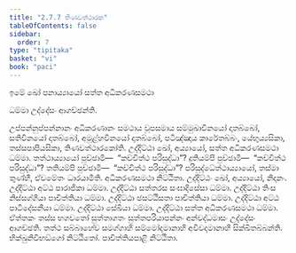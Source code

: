 ```yaml
---
title: "2.7.7 තිණවත්ථාරක"
tableOfContents: false
sidebar:
  order: 7
type: "tipitaka"
basket: "vi"
book: "paci"
---
```



<DynamicBreadcrumb />


<Paragraph number="3579" type="center" book="paci">
ඉමේ ඛෝ පනාය්‍යායෝ සත්ත අධිකරණසමථා

  
ධම්මා උද්දේසං ආගච්ඡන්ති.


</Paragraph>

<Division number="1242" book="paci">

<Paragraph number="3580" book="paci">
උප්පන්නුප්පන්නානං අධිකරණානං සමථාය වූපසමාය සම්මුඛාවිනයෝ දාතබ්බෝ, සතිවිනයෝ දාතබ්බෝ, අමූළ්හවිනයෝ දාතබ්බෝ, පටිඤ්ඤාය කාරේතබ්බං, යේභුය්‍යසිකා, තස්සපාපියසිකා, තිණවත්ථාරකෝති.
</Paragraph>

<Paragraph number="3581" book="paci">
උද්දිට්ඨා ඛෝ, අය්‍යායෝ, සත්ත අධිකරණසමථා ධම්මා. තත්ථාය්‍යායෝ පුච්ඡාමි—  “කච්චිත්ථ පරිසුද්ධා”? දුතියම්පි පුච්ඡාමි—  “කච්චිත්ථ පරිසුද්ධා”? තතියම්පි පුච්ඡාමි—  “කච්චිත්ථ පරිසුද්ධා”? පරිසුද්ධේත්ථාය්‍යායෝ, තස්මා තුණ්හී, ඒවමේතං ධාරයාමීති.

</Paragraph>
</Division>

<Paragraph number="3582" type="center" book="paci">
අධිකරණසමථා නිට්ඨිතා.


</Paragraph>

<Paragraph number="3583" book="paci">
උද්දිට්ඨං ඛෝ, අය්‍යායෝ, නිදානං. උද්දිට්ඨා අට්ඨ පාරාජිකා ධම්මා. උද්දිට්ඨා සත්තරස සංඝාදිසේසා ධම්මා. උද්දිට්ඨා තිංස නිස්සග්ගියා පාචිත්තියා ධම්මා. උද්දිට්ඨා ඡසට්ඨිසතා පාචිත්තියා ධම්මා. උද්දිට්ඨා අට්ඨ පාටිදේසනීයා ධම්මා. උද්දිට්ඨා සේඛියා ධම්මා. උද්දිට්ඨා සත්ත අධිකරණසමථා ධම්මා. ඒත්තකං තස්ස භගවතෝ සුත්තාගතං සුත්තපරියාපන්නං අන්වද්ධමාසං උද්දේසං ආගච්ඡති. තත්ථ සබ්බාහේව සමග්ගාහි සම්මෝදමානාහි අවිවදමානාහි සික්ඛිතබ්බන්ති.

</Paragraph>

<Paragraph number="3584" type="center" book="paci">
භික්ඛුනිවිභඞ්ගෝ නිට්ඨිතෝ.



</Paragraph>

<Paragraph number="3585" type="center" book="paci">
පාචිත්තියපාළි නිට්ඨිතා.
</Paragraph>